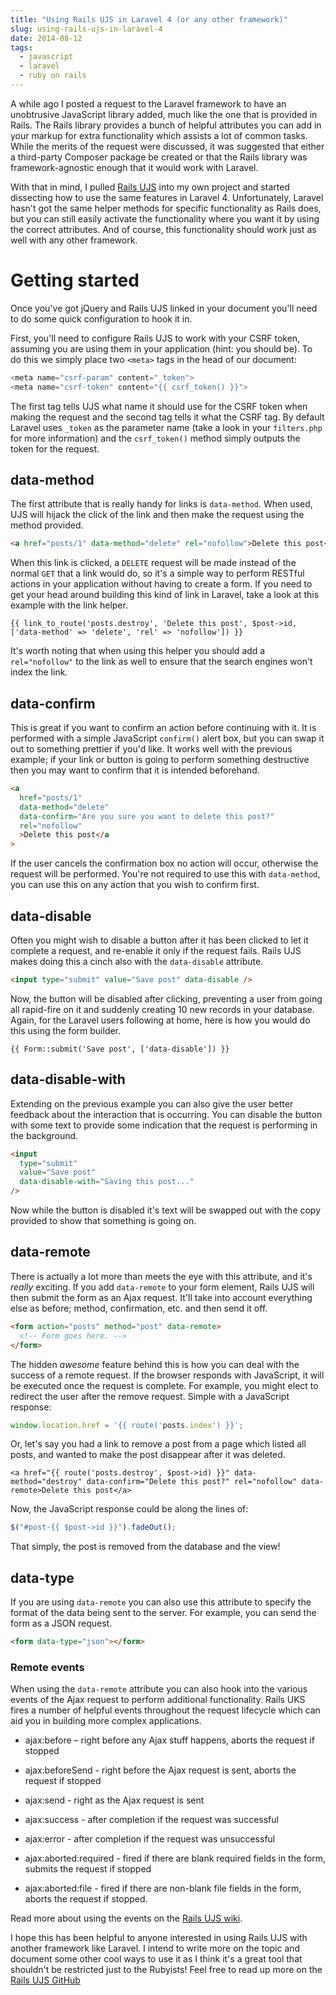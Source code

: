 ```yaml
---
title: "Using Rails UJS in Laravel 4 (or any other framework)"
slug: using-rails-ujs-in-laravel-4
date: 2014-08-12
tags:
  - javascript
  - laravel
  - ruby on rails
---
```


A while ago I posted a request to the Laravel framework to have an unobtrusive JavaScript library added, much like the one that is provided in Rails. The Rails library provides a bunch of helpful attributes you can add in your markup for extra functionality which assists a lot of common tasks. While the merits of the request were discussed, it was suggested that either a third-party Composer package be created or that the Rails library was framework-agnostic enough that it would work with Laravel.

With that in mind, I pulled [Rails UJS](https://github.com/rails/jquery-ujs) into my own project and started dissecting how to use the same features in Laravel 4. Unfortunately, Laravel hasn't got the same helper methods for specific functionality as Rails does, but you can still easily activate the functionality where you want it by using the correct attributes. And of course, this functionality should work just as well with any other framework.

# Getting started

Once you've got jQuery and Rails UJS linked in your document you'll need to do some quick configuration to hook it in.

First, you'll need to configure Rails UJS to work with your CSRF token, assuming you are using them in your application (hint: you should be). To do this we simply place two `<meta>` tags in the head of our document:

```php
<meta name="csrf-param" content="_token">
<meta name="csrf-token" content="{{ csrf_token() }}">
```

The first tag tells UJS what name it should use for the CSRF token when making the request and the second tag tells it what the CSRF tag. By default Laravel uses `_token` as the parameter name (take a look in your `filters.php` for more information) and the `csrf_token()` method simply outputs the token for the request.

## data-method

The first attribute that is really handy for links is `data-method`. When used, UJS will hijack the click of the link and then make the request using the method provided.

```html
<a href="posts/1" data-method="delete" rel="nofollow">Delete this post</a>
```

When this link is clicked, a `DELETE` request will be made instead of the normal `GET` that a link would do, so it's a simple way to perform RESTful actions in your application without having to create a form. If you need to get your head around building this kind of link in Laravel, take a look at this example with the link helper.

```blade
{{ link_to_route('posts.destroy', 'Delete this post', $post->id, ['data-method' => 'delete', 'rel' => 'nofollow']) }}
```

It's worth noting that when using this helper you should add a `rel="nofollow"` to the link as well to ensure that the search engines won't index the link.

## data-confirm

This is great if you want to confirm an action before continuing with it. It is performed with a simple JavaScript `confirm()` alert box, but you can swap it out to something prettier if you'd like. It works well with the previous example; if your link or button is going to perform something destructive then you may want to confirm that it is intended beforehand.

```html
<a
  href="posts/1"
  data-method="delete"
  data-confirm="Are you sure you want to delete this post?"
  rel="nofollow"
  >Delete this post</a
>
```

If the user cancels the confirmation box no action will occur, otherwise the request will be performed. You're not required to use this with `data-method`, you can use this on any action that you wish to confirm first.

## data-disable

Often you might wish to disable a button after it has been clicked to let it complete a request, and re-enable it only if the request fails. Rails UJS makes doing this a cinch also with the `data-disable` attribute.

```html
<input type="submit" value="Save post" data-disable />
```

Now, the button will be disabled after clicking, preventing a user from going all rapid-fire on it and suddenly creating 10 new records in your database. Again, for the Laravel users following at home, here is how you would do this using the form builder.

```blade
{{ Form::submit('Save post', ['data-disable']) }}
```

## data-disable-with

Extending on the previous example you can also give the user better feedback about the interaction that is occurring. You can disable the button with some text to provide some indication that the request is performing in the background.

```html
<input
  type="submit"
  value="Save post"
  data-disable-with="Saving this post..."
/>
```

Now while the button is disabled it's text will be swapped out with the copy provided to show that something is going on.

## data-remote

There is actually a lot more than meets the eye with this attribute, and it's _really_ exciting. If you add `data-remote` to your form element, Rails UJS will then submit the form as an Ajax request. It'll take into account everything else as before; method, confirmation, etc. and then send it off.

```html
<form action="posts" method="post" data-remote>
  <!-- Form goes here. -->
</form>
```

The hidden _awesome_ feature behind this is how you can deal with the success of a remote request. If the browser responds with JavaScript, it will be executed once the request is complete. For example, you might elect to redirect the user after the remove request. Simple with a JavaScript response:

```javascript
window.location.href = '{{ route('posts.index') }}';
```

Or, let's say you had a link to remove a post from a page which listed all posts, and wanted to make the post disappear after it was deleted.

```blade
<a href="{{ route('posts.destroy', $post->id) }}" data-method="destroy" data-confirm="Delete this post?" rel="nofollow" data-remote>Delete this post</a>
```

Now, the JavaScript response could be along the lines of:

```javascript
$("#post-{{ $post->id }}").fadeOut();
```

That simply, the post is removed from the database and the view!

## data-type

If you are using `data-remote` you can also use this attribute to specify the format of the data being sent to the server. For example, you can send the form as a JSON request.

```html
<form data-type="json"></form>
```

### Remote events

When using the `data-remote` attribute you can also hook into the various events of the Ajax request to perform additional functionality. Rails UKS fires a number of helpful events throughout the request lifecycle which can aid you in building more complex applications.

- ajax:before – right before any Ajax stuff happens, aborts the request if stopped
- ajax:beforeSend - right before the Ajax request is sent, aborts the request if stopped
- ajax:send - right as the Ajax request is sent
- ajax:success - after completion if the request was successful
- ajax:error - after completion if the request was unsuccessful

- ajax:aborted:required - fired if there are blank required fields in the form, submits the request if stopped
- ajax:aborted:file - fired if there are non-blank file fields in the form, aborts the request if stopped.

Read more about using the events on the [Rails UJS wiki](https://github.com/rails/jquery-ujs/wiki/ajax).

I hope this has been helpful to anyone interested in using Rails UJS with another framework like Laravel. I intend to write more on the topic and document some other cool ways to use it as I think it's a great tool that shouldn't be restricted just to the Rubyists! Feel free to read up more on the [Rails UJS GitHub](https://github.com/rails/jquery-ujs)
